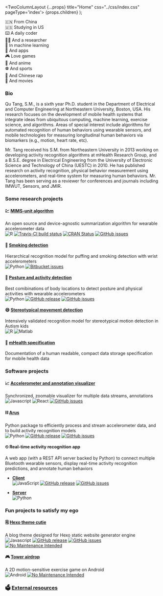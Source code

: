 
  <TwoColumnLayout {...props} title="Home" css="../css/index.css" pageType='index'>
    {props.children}
  </TwoColumnLayout>
);

🇨🇳 From China  
🇺🇸 Studying in US  
⌨️ A daily coder  
👨‍🎓 And a researcher  
🎰 In machine learning  
📱 And apps  
🎮 Love games  
👺 And anime  
⚽️ And sports  
🎵 And Chinese rap  
🎥 And movies

### Bio

Qu Tang, S.M., is a sixth year Ph.D. student in the Department of Electrical and Computer Engineering at Northeastern University, Boston, USA. His research focuses on the development of mobile health systems that integrate ideas from ubiquitous computing, machine learning, exercise science, and algorithms. Areas of special interest include algorithms for automated recognition of human behaviors using wearable sensors, and mobile technologies for measuring longitudinal human behaviors via biomarkers (e.g., motion, heart rate, etc).

Mr. Tang received his S.M. from Northeastern University in 2013 working on developing activity recognition algorithms at mHealth Research Group, and a B.S.E. degree in Electrical Engineering from the University of Electronic Science and Technology of China (UESTC) in 2010. He has published research on activity recognition, physical behavior measurement using accelerometers, and real-time system for measuring human behaviors. Mr. Tang has been serving as a reviewer for conferences and journals including IMWUT, Sensors, and JMIR.

### Some research projects

#### 💹 [**MIMS-unit algorithm**](https://qutang.github.io/MIMSunit/)

An open source and device-agnostic summarization algorithm for wearable accelerometer data  
![R](https://img.shields.io/badge/R--lang->=3.5.1-blue?style=flat&logo=R)
[![Travis-CI build status](https://travis-ci.org/qutang/MIMSunit.svg?branch=master)](https://travis-ci.org/qutang/MIMSunit)
[![CRAN Status](https://www.r-pkg.org/badges/version/MIMSunit)](https://cran.r-project.org/package=MIMSunit)
[![GitHub issues](https://img.shields.io/github/issues/qutang/mimsunit.svg)](https://GitHub.com/qutang/mimsunit/issues/)

#### 🚬 [**Smoking detection**](/blog/2016/08/04/automated-puffing-and-smoking-detection)

Hierarchical recognition model for puffing and smoking detection with wrist accelerometers  
![Python](https://img.shields.io/badge/Python-=2.7-yellow?style=flat&logo=Python)
[![Bitbucket issues](https://img.shields.io/bitbucket/issues/qutang/smdt_python.svg)](https://Bitbucket.org/qutang/smdt_python/issues/)

#### 🚶 [**Posture and activity detection**](https://qutang.github.io/MUSS/)

Best comibinations of body locations to detect posture and physical activities with wearable accelerometers  
![Python](https://img.shields.io/badge/Python->=3.6.5-yellow?style=flat&logo=Python)
[![GitHub release](https://img.shields.io/github/release/qutang/muss.svg)](https://GitHub.com/qutang/muss/releases/)
[![GitHub issues](https://img.shields.io/github/issues/qutang/muss.svg)](https://GitHub.com/qutang/muss/issues/)

#### 😄 [**Stereotypical movement detection**](https://docs.google.com/document/d/12cjQ6QPVeTjPgOZZtoWGJ0Wqh9KEk20LOLi3qEW17D4/edit)

Intensively validated recognition model for stereotypical motion detection in Autism kids  
![R](https://img.shields.io/badge/R--lang->=3.0.2-blue?style=flat&logo=R)
![Matlab](https://img.shields.io/badge/Matlab->=R2014-red?style=flat&logo=Mathworks)

#### 📔 [**mHealth specification**](https://qu-tang.gitbook.io/mhealth-specification/)

Documentation of a human readable, compact data storage specification for mobile health data

### Software projects

#### 📈 [**Accelerometer and annotation visualizer**](https://qutang.github.io/mhealth-data-visualizer/)

Synchronized, zoomable visualizer for multiple data streams, annotations  
![Javascript](https://img.shields.io/badge/JavaScript-chrome--only-blue?style=flat&logo=JavaScript)
![React](https://img.shields.io/github/package-json/dependency-version/qutang/mhealth-data-visualizer/react?logo=React)
[![GitHub issues](https://img.shields.io/github/issues/qutang/mhealth-data-visualizer.svg)](https://GitHub.com/qutang/mhealth-data-visualizer/issues/)

#### ⛓ [**Arus**](https://qutang.github.io/arus/arus/)

Python package to efficiently process and stream accelerometer data, and to build activity recognition models  
![Python](https://img.shields.io/badge/Python->=3.5-yellow?style=flat&logo=Python)
[![GitHub release](https://img.shields.io/github/release/qutang/arus.svg)](https://GitHub.com/qutang/arus/releases/)
[![GitHub issues](https://img.shields.io/github/issues/qutang/arus.svg)](https://GitHub.com/qutang/arus/issues/)

#### ⏲ **Real-time activity recognition app**

A web app (with a REST API server backed by Python) to connect multiple Bluetooth wearable sensors, display real-time activity recognition predictions, and annotate human behaviors

- [**Client**](https://github.com/qutang/riars)  
  ![JavaScript](https://img.shields.io/badge/JavaScript-all--browser-blue?style=flat&logo=JavaScript)
  [![GitHub release](https://img.shields.io/github/release/qutang/riars.svg)](https://GitHub.com/qutang/riars/releases/)
  [![GitHub issues](https://img.shields.io/github/issues/qutang/riars.svg)](https://GitHub.com/qutang/riars/issues/)

- [**Server**](https://github.com/qutang/riars-api-service)  
  ![Python](https://img.shields.io/badge/Python->=3.5-yellow?style=flat&logo=Python)

### Fun projects to satisfy my ego

#### 🗒 [**Hexo theme cutie**](http://qutang.github.io/cutie/)

A blog theme designed for Hexo static website generator engine  
![Javascript](https://img.shields.io/badge/JavaScript-all_browser-blue?style=flat&logo=JavaScript)
[![GitHub release](https://img.shields.io/github/release/qutang/hexo-theme-cutie.svg)](https://GitHub.com/qutang/hexo-theme-cutie/releases/)
[![GitHub issues](https://img.shields.io/github/issues/qutang/hexo-theme-cutie.svg)](https://GitHub.com/qutang/hexo-theme-cutie/issues/)
[![No Maintenance Intended](http://unmaintained.tech/badge.svg)](http://unmaintained.tech/)

#### 🎮 [**Tower airdrop**](https://github.com/qutang/tower-airdrop)

A 2D motion-sensitive exercise game on Android  
![Android](https://img.shields.io/badge/Android-sdk_7-green?style=flat&logo=Android)
[![No Maintenance Intended](http://unmaintained.tech/badge.svg)](http://unmaintained.tech/)

### 🗳 [External resources](/resource)
